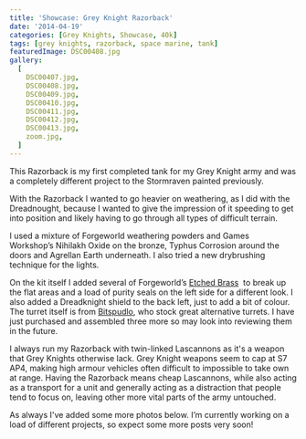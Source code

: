 ```yaml
---
title: 'Showcase: Grey Knight Razorback'
date: '2014-04-19'
categories: [Grey Knights, Showcase, 40k]
tags: [grey knights, razorback, space marine, tank]
featuredImage: DSC00408.jpg
gallery:
  [
    DSC00407.jpg,
    DSC00408.jpg,
    DSC00409.jpg,
    DSC00410.jpg,
    DSC00411.jpg,
    DSC00412.jpg,
    DSC00413.jpg,
    zoom.jpg,
  ]
---
```


This Razorback is my first completed tank for my Grey Knight army and was a completely different project to the Stormraven painted previously.

With the Razorback I wanted to go heavier on weathering, as I did with the Dreadnought, because I wanted to give the impression of it speeding to get into position and likely having to go through all types of difficult terrain.

I used a mixture of Forgeworld weathering powders and Games Workshop’s Nihilakh Oxide on the bronze, Typhus Corrosion around the doors and Agrellan Earth underneath. I also tried a new drybrushing technique for the lights.

On the kit itself I added several of Forgeworld’s [Etched Brass](http://www.forgeworld.co.uk/Warhammer-40000/Grey-Knights/ETCHED-BRASS-INQUISITION-AND-GREY-KNIGHTS.html)  to break up the flat areas and a load of purity seals on the left side for a different look. I also added a Dreadknight shield to the back left, just to add a bit of colour. The turret itself is from [Bitspudlo](http://web.archive.org/web/20140613143056/http://bitspudlo.com/), who stock great alternative turrets. I have just purchased and assembled three more so may look into reviewing them in the future.

I always run my Razorback with twin-linked Lascannons as it's a weapon that Grey Knights otherwise lack. Grey Knight weapons seem to cap at S7 AP4, making high armour vehicles often difficult to impossible to take own at range. Having the Razorback means cheap Lascannons, while also acting as a transport for a unit and generally acting as a distraction that people tend to focus on, leaving other more vital parts of the army untouched.

As always I've added some more photos below. I’m currently working on a load of different projects, so expect some more posts very soon!
